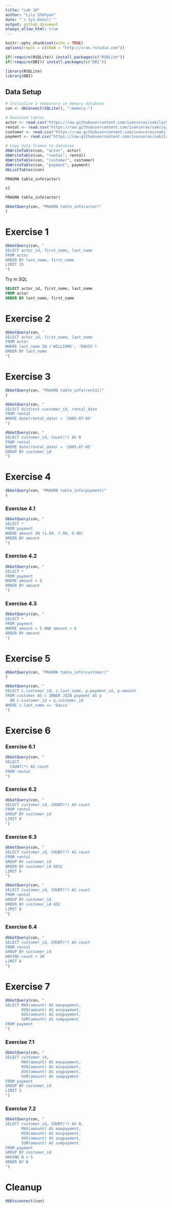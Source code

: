 ```yaml
---
title: "Lab 10"
author: "Lily Shkhyan"
date: "`r Sys.Date()`"
output: github_document
always_allow_html: true
---
```


```r
knitr::opts_chunk$set(echo = TRUE)
options(repos = c(CRAN = "http://cran.rstudio.com"))
```

```r

if(!require(RSQLite)) install.packages(c("RSQLite"))
if(!require(DBI)) install.packages(c("DBI"))

library(RSQLite)
library(DBI)
```

## Data Setup
```r

# Initialize a temporary in memory database
con <- dbConnect(SQLite(), ":memory:")

# Download tables
actor <- read.csv("https://raw.githubusercontent.com/ivanceras/sakila/master/csv-sakila-db/actor.csv")
rental <- read.csv("https://raw.githubusercontent.com/ivanceras/sakila/master/csv-sakila-db/rental.csv")
customer <- read.csv("https://raw.githubusercontent.com/ivanceras/sakila/master/csv-sakila-db/customer.csv")
payment <- read.csv("https://raw.githubusercontent.com/ivanceras/sakila/master/csv-sakila-db/payment_p2007_01.csv")

# Copy data.frames to database
dbWriteTable(con, "actor", actor)
dbWriteTable(con, "rental", rental)
dbWriteTable(con, "customer", customer)
dbWriteTable(con, "payment", payment)
dbListTables(con)
```
```sql
PRAGMA table_info(actor)
```
```r
x1
```

```sql
PRAGMA table_info(actor)
```
```r
dbGetQuery(con, "PRAGMA table_info(actor)"
)
```
# Exercise 1
```r
dbGetQuery(con, "
SELECT actor_id, first_name, last_name
FROM actor
ORDER BY last_name, first_name
LIMIT 15
")
```
Try in SQL 
```sql
SELECT actor_id, first_name, last_name
FROM actor
ORDER BY last_name, first_name
```
# Exercise 2
```r
dbGetQuery(con, "
SELECT actor_id, first_name, last_name
FROM actor
WHERE last_name IN ('WILLIAMS', 'DAVIS')
ORDER BY last_name
")
```
# Exercise 3
```r
dbGetQuery(con, "PRAGMA table_info(rental)"
)
```
```r
dbGetQuery(con, "
SELECT distinct customer_id, rental_date
FROM rental
WHERE date(rental_date) = '2005-07-05'
")
```
```r
dbGetQuery(con, "
SELECT customer_id, Count(*) AS N
FROM rental
WHERE date(rental_date) = '2005-07-05'
GROUP BY customer_id
")
```

# Exercise 4
```r
dbGetQuery(con, "PRAGMA table_info(payment)"
)
```
### Exercise 4.1
```r
dbGetQuery(con, "
SELECT *
FROM payment
WHERE amount IN (1.99, 7.99, 9.99)
ORDER BY amount
")
```
### Exercise 4.2
```r
dbGetQuery(con, "
SELECT *
FROM payment
WHERE amount > 5
ORDER BY amount
")
```
### Exercise 4.3
```r
dbGetQuery(con, "
SELECT *
FROM payment
WHERE amount > 5 AND amount < 8
ORDER BY amount
")
```
# Exercise 5
```r
dbGetQuery(con, "PRAGMA table_info(customer)"
)
```
```r
dbGetQuery(con, "
SELECT c.customer_id, c.last_name, p.payment_id, p.amount
FROM customer AS c INNER JOIN payment AS p
  ON c.customer_id = p.customer_id
WHERE c.last_name == 'Davis'
")
```
# Exercise 6
### Exercise 6.1
```r
dbGetQuery(con, "
SELECT 
  COUNT(*) AS count
FROM rental
")
```
### Exercise 6.2
```r
dbGetQuery(con, "
SELECT customer_id, COUNT(*) AS count
FROM rental
GROUP BY customer_id
LIMIT 8
")
```
### Exercise 6.3
```r
dbGetQuery(con, "
SELECT customer_id, COUNT(*) AS count
FROM rental
GROUP BY customer_id
ORDER BY customer_id DESC
LIMIT 8
")
```
```r
dbGetQuery(con, "
SELECT customer_id, COUNT(*) AS count
FROM rental
GROUP BY customer_id
ORDER BY customer_id ASC
LIMIT 8
")
```
### Exercise 6.4
```r
dbGetQuery(con, "
SELECT customer_id, COUNT(*) AS count
FROM rental
GROUP BY customer_id
HAVING count > 39
LIMIT 8
")
```
# Exercise 7
```r
dbGetQuery(con, "
SELECT MAX(amount) AS maxpayment, 
       MIN(amount) AS minpayment,
       AVG(amount) AS avgpayment,
       SUM(amount) AS sumpayment
FROM payment
")
```
### Exercise 7.1
```r
dbGetQuery(con, "
SELECT customer_id, 
       MAX(amount) AS maxpayment, 
       MIN(amount) AS minpayment,
       AVG(amount) AS avgpayment,
       SUM(amount) AS sumpayment
FROM payment
GROUP BY customer_id
LIMIT 5
")
```
### Exercise 7.2
```r
dbGetQuery(con, "
SELECT customer_id, COUNT(*) AS N, 
       MAX(amount) AS maxpayment, 
       MIN(amount) AS minpayment,
       AVG(amount) AS avgpayment,
       SUM(amount) AS sumpayment
FROM payment
GROUP BY customer_id
HAVING N > 5
ORDER BY N
")
```
# Cleanup
```r
dbDisconnect(con)
```